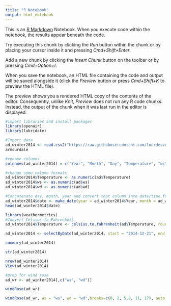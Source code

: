 ```yaml
---
title: "R Notebook"
output: html_notebook
---
```


This is an [R Markdown](http://rmarkdown.rstudio.com) Notebook. When you execute code within the notebook, the results appear beneath the code. 

Try executing this chunk by clicking the *Run* button within the chunk or by placing your cursor inside it and pressing *Cmd+Shift+Enter*. 

Add a new chunk by clicking the *Insert Chunk* button on the toolbar or by pressing *Cmd+Option+I*.

When you save the notebook, an HTML file containing the code and output will be saved alongside it (click the *Preview* button or press *Cmd+Shift+K* to preview the HTML file). 

The preview shows you a rendered HTML copy of the contents of the editor. Consequently, unlike *Knit*, *Preview* does not run any R code chunks. Instead, the output of the chunk when it was last run in the editor is displayed.
```r
#import libraries and install packages
library(openair)
library(lubridate)
```

```r
#Import data
ad_winter2014 <- read.csv2("https://raw.githubusercontent.com/lourdesvera/Community_Air_Montoring/master/Wind_Analyses/Armourdale_10yrs.csv", header = TRUE, sep = ",", stringsAsFactors = FALSE )
armourdale
```

```r
#rename columns
colnames(ad_winter2014) = c("Year", "Month", "Day", "Temperature", "ws", "wd")
```

```r
#change some column formats
ad_winter2014$Temperature <- as.numeric(ad$Temperature)
ad_winter2014$ws <- as.numeric(ad$ws)
ad_winter2014$wd <- as.numeric(ad$wd)
```

```r
#Concatenate day, month, year and convert that column into date/time format
ad_winter2014$date <- make_date(year = ad_winter2014$Year, month = ad_winter2014$Month , day = ad_winter2014$Day)
head(ad_winter2014$date)
```

```r
library(weathermetrics)
#Convert Celsius to Fahrenheit
ad_winter2014$Temperature <- celsius.to.fahrenheit(ad$Temperature, round = 2)
```

```r
ad_winter2014 <- selectByDate(ad_winter2014, start = "2014-12-21", end = "2015-03-19")
```


```r
summary(ad_winter2014)
```

```r
str(ad_winter2014)
```

```r
nrow(ad_winter2014)
View(ad_winter2014)
```

```r
#prep for wind rose
ad_wr <- ad_winter2014[,c("ws", "wd")]
```

```r
windRose(ad_wr)
```

```r
windRose(ad_wr, ws = "ws", wd = "wd",breaks=c(0, 2, 5,8, 11, 17), auto.text=FALSE, paddle=FALSE, annotate=FALSE, grid.line=5, key = list(labels = c(">0-2", ">2-5", ">5-8", ">8-11", ">11-17")), key.footer = "Winter 2014 Wind Speed Plot in Armourdale, KS (m/s)", key.position = "bottom",par.settings=list(axis.line=list(col="lightgray")), col = c("#4f4f4f", "#0a7cb9", "#f9be00", "#ff7f2f", "#d7153a"))
```
